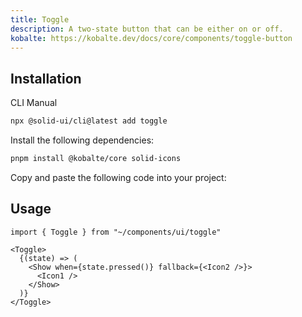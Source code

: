 ```yaml
---
title: Toggle
description: A two-state button that can be either on or off.
kobalte: https://kobalte.dev/docs/core/components/toggle-button
---
```


<ComponentPreview name="toggle-demo" />

## Installation

<Tabs defaultValue="cli">

<TabsList>
  <TabsTrigger value="cli">CLI</TabsTrigger>
  <TabsTrigger value="manual">Manual</TabsTrigger>
</TabsList>

<TabsContent value="cli">

```bash
npx @solid-ui/cli@latest add toggle
```

</TabsContent>

<TabsContent value="manual">
<Steps>

<Step>Install the following dependencies: </Step>

```bash
pnpm install @kobalte/core solid-icons
```

<Step>Copy and paste the following code into your project: </Step>

<ComponentSource name="toggle" />

</Steps>
</TabsContent>

</Tabs>

## Usage

```tsx
import { Toggle } from "~/components/ui/toggle"
```

```tsx
<Toggle>
  {(state) => (
    <Show when={state.pressed()} fallback={<Icon2 />}>
      <Icon1 />
    </Show>
  )}
</Toggle>
```
